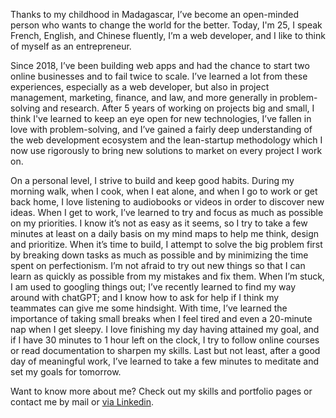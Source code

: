 
Thanks to my childhood in Madagascar, I’ve become an open-minded person who wants to change the world for the better. Today, I'm 25, I speak French, English, and Chinese fluently, I’m a web developer, and I like to think of myself as an entrepreneur.

Since 2018, I’ve been building web apps and had the chance to start two online businesses and to fail twice to scale. I’ve learned a lot from these experiences, especially as a web developer, but also in project management, marketing, finance, and law, and more generally in problem-solving and research. After 5 years of working on projects big and small, I think I've learned to keep an eye open for new technologies, I’ve fallen in love with problem-solving, and I’ve gained a fairly deep understanding of the web development ecosystem and the lean-startup methodology which I now use rigorously to bring new solutions to market on every project I work on.

On a personal level, I strive to build and keep good habits. During my morning walk, when I cook, when I eat alone, and when I go to work or get back home, I love listening to audiobooks or videos in order to discover new ideas. When I get to work, I’ve learned to try and focus as much as possible on my priorities. I know it’s not as easy as it seems, so I try to take a few minutes at least on a daily basis on my mind maps to help me think, design and prioritize. When it’s time to build, I attempt to solve the big problem first by breaking down tasks as much as possible and by minimizing the time spent on perfectionism. I’m not afraid to try out new things so that I can learn as quickly as possible from my mistakes and fix them. When I’m stuck, I am used to googling things out; I’ve recently learned to find my way around with chatGPT; and I know how to ask for help if I think my teammates can give me some hindsight. With time, I’ve learned the importance of taking small breaks when I feel tired and even a 20-minute nap when I get sleepy. I love finishing my day having attained my goal, and if I have 30 minutes to 1 hour left on the clock, I try to follow online courses or read documentation to sharpen my skills. Last but not least, after a good day of meaningful work, I’ve learned to take a few minutes to meditate and set my goals for tomorrow.

Want to know more about me? Check out my skills and portfolio pages or contact me <EmailLink className="underline inline cursor-pointer">by mail</EmailLink> or <span>[via Linkedin](https://www.linkedin.com/in/maieul-c-087655138/)</span>.
